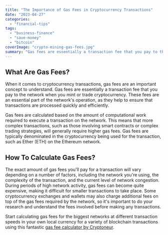 ```yaml
---
title: "The Importance of Gas Fees in Cryptocurrency Transactions"
date: "2023-04-27"
categories: 
  - "financial-tips"
tags: 
  - "business-finance"
  - "save-money"
  - "bitcoin"
coverImage: "crypto-mining-gas-fees.jpg"
summary: "Gas fees are essentially a transaction fee that you pay to the network when you mint or trade cryptocurrency."
---
```

## What Are Gas Fees?
When it comes to cryptocurrency transactions, gas fees are an important concept to understand. Gas fees are essentially a transaction fee that you pay to the network when you mint or trade cryptocurrency. These fees are an essential part of the network's operation, as they help to ensure that transactions are processed quickly and efficiently.

Gas fees are calculated based on the amount of computational work required to execute a transaction on the network. This means that more complex transactions, such as those involving smart contracts or complex trading strategies, will generally require higher gas fees. Gas fees are typically denominated in the cryptocurrency being used for the transaction, such as Ether (ETH) on the Ethereum network.

## How To Calculate Gas Fees?

The exact amount of gas fees you'll pay for a transaction will vary depending on a number of factors, including the network you're using, the complexity of the transaction, and the current level of network congestion. During periods of high network activity, gas fees can become quite expensive, making it difficult for smaller transactions to take place. Some cryptocurrency exchanges and wallets may also charge additional fees on top of the gas fees required by the network, so it's important to do your research and understand the fees involved before making any transactions.

Start calculating gas fees for the biggest networks at different transaction speeds in your own local currency for a variety of blockchain transactions using this fantastic [gas fee calculator by Cryptoneur](https://www.cryptoneur.xyz/en/gas-fees-calculator).